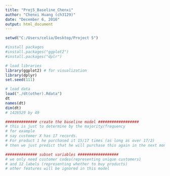 ---
title: "Proj5_Baseline_Chenxi"
author: "Chenxi Huang (ch3129)"
date: "December 6, 2016"
output: html_document
---

```{r}
setwd("C:/Users/celia/Desktop/Project 5")
```

```{r}
#install packages
#install.packages("ggplot2")
#install.packages("dplr")
```

```{r}
# load libraries
library(ggplot2) # for visualization
library(dplyr)
set.seed(111)
```

```{r}
# load data 
load("./dt(other).Rdata")
dt
names(dt)
dim(dt)
# 1426529 by 49
```

```{r}
############## create the baseline model ##################
# this is just to determine by the majority/frequency
# for example
# say customer X has 17 records. 
# For product 1 he purchased it 15/17 times (as long as over 17/2) 
# then we just predict that he will purchase this again in the next month. 
```

```{r}
############## subset variables ##################
# we only need customer codes(representing unique customers) 
# and 12 labels (representing whether to buy products)
# other features will be ignored in this model


```

